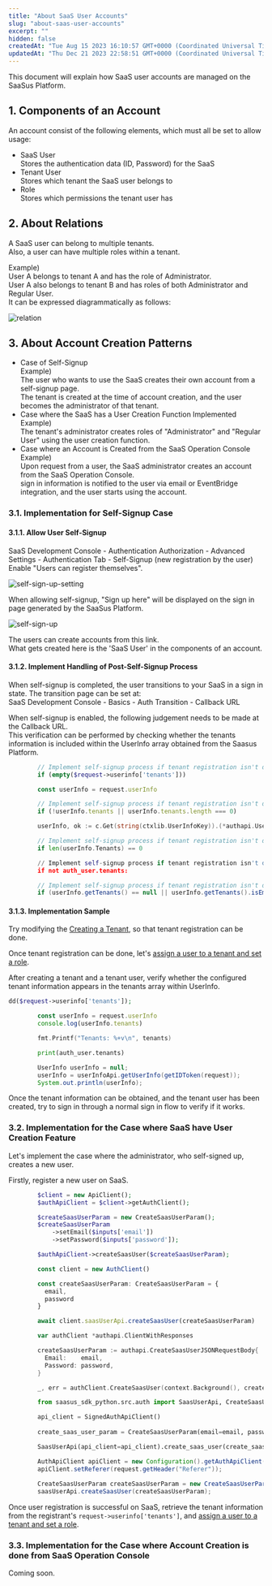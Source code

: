 ```yaml
---
title: "About SaaS User Accounts"
slug: "about-saas-user-accounts"
excerpt: ""
hidden: false
createdAt: "Tue Aug 15 2023 16:10:57 GMT+0000 (Coordinated Universal Time)"
updatedAt: "Thu Dec 21 2023 22:58:51 GMT+0000 (Coordinated Universal Time)"
---
```


This document will explain how SaaS user accounts are managed on the SaaSus Platform.

## 1. Components of an Account

An account consist of the following elements, which must all be set to allow usage:

- SaaS User  
  Stores the authentication data (ID, Password) for the SaaS
- Tenant User  
  Stores which tenant the SaaS user belongs to
- Role  
  Stores which permissions the tenant user has

## 2. About Relations

A SaaS user can belong to multiple tenants.  
Also, a user can have multiple roles within a tenant.

Example)  
User A belongs to tenant A and has the role of Administrator.  
User A also belongs to tenant B and has roles of both Administrator and Regular User.  
It can be expressed diagrammatically as follows:


![relation](/img/usecase/about-saas-user-accounts/relation.svg)


## 3. About Account Creation Patterns

- Case of Self-Signup  
  Example)  
  The user who wants to use the SaaS creates their own account from a self-signup page.  
  The tenant is created at the time of account creation, and the user becomes the administrator of that tenant.
- Case where the SaaS has a User Creation Function Implemented  
  Example)  
  The tenant's administrator creates roles of "Administrator" and "Regular User" using the user creation function.
- Case where an Account is Created from the SaaS Operation Console  
  Example)  
  Upon request from a user, the SaaS administrator creates an account from the SaaS Operation Console.  
  sign in information is notified to the user via email or EventBridge integration, and the user starts using the account.

### 3.1. Implementation for Self-Signup Case

#### 3.1.1. Allow User Self-Signup

SaaS Development Console - Authentication Authorization - Advanced Settings - Authentication Tab - Self-Signup (new registration by the user)  
Enable "Users can register themselves".

![self-sign-up-setting](/img/usecase/about-saas-user-accounts/self-sign-up-setting.png)

When allowing self-signup, "Sign up here" will be displayed on the sign in page generated by the SaaSus Platform.

![self-sign-up](/img/usecase/about-saas-user-accounts/self-sign-up.png)


The users can create accounts from this link.  
What gets created here is the 'SaaS User' in the components of an account.

#### 3.1.2. Implement Handling of Post-Self-Signup Process

When self-signup is completed, the user transitions to your SaaS in a sign in state.
The transition page can be set at:  
SaaS Development Console - Basics - Auth Transition - Callback URL

When self-signup is enabled, the following judgement needs to be made at the Callback URL.  
This verification can be performed by checking whether the tenants information is included within the UserInfo array obtained from the Saasus Platform.

<Tabs>
<TabItem value="php" label="PHP">

```php
        // Implement self-signup process if tenant registration isn't done
        if (empty($request->userinfo['tenants']))
```

</TabItem>

<TabItem value="nodejs" label="Node.js">

```js
        const userInfo = request.userInfo

        // Implement self-signup process if tenant registration isn't done
        if (!userInfo.tenants || userInfo.tenants.length === 0)
```

</TabItem>

<TabItem value="go" label="Go">

```go
        userInfo, ok := c.Get(string(ctxlib.UserInfoKey)).(*authapi.UserInfo)

        // Implement self-signup process if tenant registration isn't done
        if len(userInfo.Tenants) == 0 
```

</TabItem>

<TabItem value="python" label="Python">

```python
        // Implement self-signup process if tenant registration isn't done
        if not auth_user.tenants:
```

</TabItem>

<TabItem value="java" label="Java">

```java
        // Implement self-signup process if tenant registration isn't done
        if (userInfo.getTenants() == null || userInfo.getTenants().isEmpty())
```

</TabItem>
</Tabs>

#### 3.1.3. Implementation Sample

Try modifying the <a href="/docs/usecase/about-saas-user-accounts/create-tenant" target="blank">Creating a Tenant</a>, so that tenant registration can be done.

Once tenant registration can be done, let's <a href="/docs/usecase/about-saas-user-accounts/add-tenant-user" target="_blank">assign a user to a tenant and set a role</a>.

After creating a tenant and a tenant user, verify whether the configured tenant information appears in the tenants array within UserInfo.

<Tabs>
<TabItem value="php" label="PHP">

```php
dd($request->userinfo['tenants']);
```

</TabItem>

<TabItem value="nodejs" label="Node.js">

```js
        const userInfo = request.userInfo
        console.log(userInfo.tenants)
```

</TabItem>

<TabItem value="go" label="Go">

```go
        fmt.Printf("Tenants: %+v\n", tenants)
```

</TabItem>

<TabItem value="python" label="Python">

```python
        print(auth_user.tenants)
```

</TabItem>

<TabItem value="java" label="Java">

```java
        UserInfo userInfo = null;
        userInfo = userInfoApi.getUserInfo(getIDToken(request));
        System.out.println(userInfo);
```

</TabItem>
</Tabs>

Once the tenant information can be obtained, and the tenant user has been created, try to sign in through a normal sign in flow to verify if it works.

### 3.2. Implementation for the Case where SaaS have User Creation Feature

Let's implement the case where the administrator, who self-signed up, creates a new user.

Firstly, register a new user on SaaS.

<Tabs>
<TabItem value="php" label="PHP">

```php
        $client = new ApiClient();
        $authApiClient = $client->getAuthClient();

        $createSaasUserParam = new CreateSaasUserParam();
        $createSaasUserParam
            ->setEmail($inputs['email'])
            ->setPassword($inputs['password']);

        $authApiClient->createSaasUser($createSaasUserParam);
```

</TabItem>

<TabItem value="nodejs" label="Node.js">

```js
        const client = new AuthClient()

        const createSaasUserParam: CreateSaasUserParam = {
          email,
          password
        }

        await client.saasUserApi.createSaasUser(createSaasUserParam)
```

</TabItem>

<TabItem value="go" label="Go">

```go
        var authClient *authapi.ClientWithResponses

        createSaasUserParam := authapi.CreateSaasUserJSONRequestBody{
          Email:    email,
          Password: password,
        }

        _, err = authClient.CreateSaasUser(context.Background(), createSaasUserParam)
```

</TabItem>

<TabItem value="python" label="Python">

```python
        from saasus_sdk_python.src.auth import SaasUserApi, CreateSaasUserParam

        api_client = SignedAuthApiClient()
        
        create_saas_user_param = CreateSaasUserParam(email=email, password=password)

        SaasUserApi(api_client=api_client).create_saas_user(create_saas_user_param=create_saas_user_param)
```

</TabItem>

<TabItem value="java" label="Java">

```java
        AuthApiClient apiClient = new Configuration().getAuthApiClient();
        apiClient.setReferer(request.getHeader("Referer"));
        
        CreateSaasUserParam createSaasUserParam = new CreateSaasUserParam().email(email).password(password);
        saasUserApi.createSaasUser(createSaasUserParam);
```

</TabItem>
</Tabs>

Once user registration is successful on SaaS, retrieve the tenant information from the registrant's `request->userinfo['tenants']`, and <a href="/docs/usecase/about-saas-user-accounts/add-tenant-user" target="_blank">assign a user to a tenant and set a role</a>.

### 3.3. Implementation for the Case where Account Creation is done from SaaS Operation Console

Coming soon.
